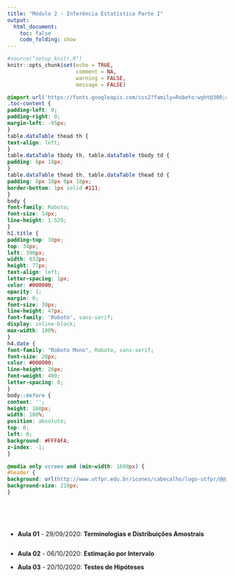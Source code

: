 ```yaml
---
title: "Módulo 2 - Inferência Estatística Parte I"
output:
  html_document:
    toc: false
    code_folding: show
---
```


```r
#source("setup_knitr.R")
knitr::opts_chunk$set(echo = TRUE,
                      comment = NA,
                      warning = FALSE,
                      message = FALSE)
```


```css
@import url('https://fonts.googleapis.com/css2?family=Roboto:wght@300;400;500;700&display=swap');
.toc-content {
padding-left: 0;
padding-right: 0;
margin-left: -95px;
}
table.dataTable thead th {
text-align: left;
}
table.dataTable tbody th, table.dataTable tbody td {
padding: 8px 18px;
}
table.dataTable thead th, table.dataTable thead td {
padding: 8px 18px 8px 18px;
border-bottom: 1px solid #111;
}
body {
font-family: Roboto;
font-size: 14px;
line-height: 1.529;
}
h1.title {
padding-top: 30px;
top: 34px;
left: 390px;
width: 832px;
height: 77px;
text-align: left;
letter-spacing: 1px;
color: #000000;
opacity: 1;
margin: 0;
font-size: 30px;
line-height: 47px;
font-family: 'Roboto', sans-serif;
display: inline-block;
max-width: 100%;
}
h4.date {
font-family: "Roboto Mono", Roboto, sans-serif;
font-size: 20px;
color: #000000;
line-height: 26px;
font-weight: 400;
letter-spacing: 0;
}
body::before {
content: '';
height: 168px;
width: 100%;
position: absolute;
top: 0;
left: 0;
background: #FFFAFA;
z-index: -1;
}

@media only screen and (min-width: 1600px) {
#header {
background: url(http://www.utfpr.edu.br/icones/cabecalho/logo-utfpr/@@images/image.png) #FFFAFA right center no-repeat padding-box;
background-size: 210px;
}
```
<br>
<br>
<br>


- **Aula 01** - $29/09/2020:$ **Terminologias e Distribuições Amostrais**


```R

```



- **Aula 02** - $06/10/2020$: **Estimação por Intervalo**


- **Aula 03** - $20/10/2020$: **Testes de Hipóteses**

